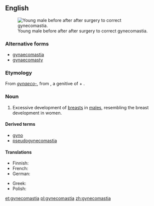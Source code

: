 ==English==
{{wikipedia}}
[[File:Adolescent_with_Gynecomastia.jpg|thumb|Young male before after after surgery to correct gynecomastia.]]

===Alternative forms===
* [[gynaecomastia]]
* [[gynaecomasty]]

===Etymology===
From ''[[gynaeco-]]'', from {{etyl|grc}} {{term|γῠναικός|||tr=gunaikos|lang=grc}}, a genitive of {{term|γυνή||woman|tr=gune|lang=grc}} + {{term|μαστός||breast|tr=mastos|lang=grc}}.

===Noun===
{{en-noun|s|-}}

# {{medicine}} Excessive development of [[breast]]s in [[male]]s, resembling the breast development in women.

====Derived terms====
* [[gyno]]
* [[pseudogynecomastia]]

====Translations====
{{trans-top|development of breasts in males}}
* Finnish: {{t-|fi|naisnisäisyys}}
* French: {{t+|fr|gynécomastie|f}}
* German: {{t-|de|Gynäkomastie|f}}
{{trans-mid}}
* Greek: {{t-|el|γυναικομαστία|tr=ginaikomastía}}
* Polish: {{t+|pl|ginekomastia|f}}
{{trans-bottom}}

[[et:gynecomastia]]
[[pl:gynecomastia]]
[[zh:gynecomastia]]